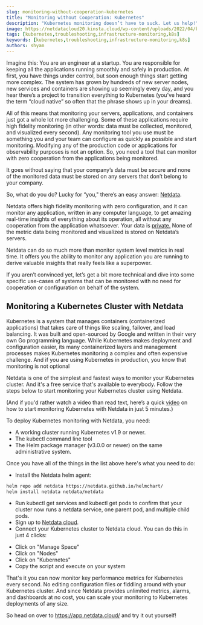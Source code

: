 ```yaml
---
slug: monitoring-without-cooperation-kubernetes
title: "Monitoring without Cooperation: Kubernetes"
description: "Kubernetes monitoring doesn’t have to suck. Let us help!"
image: https://netdatacloud20.kinsta.cloud/wp-content/uploads/2022/04/k8s-monitoring.jpg
tags: [kubernetes,troubleshooting,infrastructure-monitoring,k8s]
keywords: [kubernetes,troubleshooting,infrastructure-monitoring,k8s]
authors: shyam
---
```


<!--truncate-->

<ReactPlayer controls width='100%' url='https://www.youtube.com/embed/J2kdSTRJzV4' />

Imagine this: You are an engineer at a startup. You are responsible for keeping all the applications running smoothly and safely in production. At first, you have things under control, but soon enough things start getting more complex. The system has grown by hundreds of new server nodes, new services and containers are showing up seemingly every day, and you hear there’s a project to transition everything to Kubernetes (you’ve heard the term “cloud native” so often that the phrase shows up in your dreams).

All of this means that monitoring your servers, applications, and containers just got a whole lot more challenging. Some of these applications require high fidelity monitoring (in other words: data must be collected, monitored, and visualized every second). Any monitoring tool you use must be something you and your team can configure as quickly as possible and start monitoring. Modifying any of the production code or applications for observability purposes is not an option. So, you need a tool that can monitor with zero cooperation from the applications being monitored.

It goes without saying that your company’s data must be secure and none of the monitored data must be stored on any servers that don’t belong to your company.

So, what do you do? Lucky for “you," there’s an easy answer: <a href="https://netdata.cloud/">Netdata</a>.

Netdata offers high fidelity monitoring with zero configuration, and it can monitor any application, written in any computer language, to get amazing real-time insights of everything about its operation, all without any cooperation from the application whatsoever. Your data is <a href="https://learn.netdata.cloud/docs/cloud/data-privacy">private.</a> None of the metric data being monitored and visualized is stored on Netdata’s servers.

Netdata can do so much more than monitor system level metrics in real time. It offers you the ability to monitor any application you are running to derive valuable insights that really feels like a superpower.

If you aren’t convinced yet, let’s get a bit more technical and dive into some specific use-cases of systems that can be monitored with no need for cooperation or configuration on behalf of the system.

## Monitoring a Kubernetes Cluster with Netdata

Kubernetes is a system that manages containers (containerized applications) that takes care of things like scaling, failover, and load balancing. It was built and open-sourced by Google and written in their very own Go programming language. While Kubernetes makes deployment and configuration easier, its many containerized layers and management processes makes Kubernetes monitoring a complex and often expensive challenge. And if you are using Kubernetes in production, you know that monitoring is not optional

Netdata is one of the simplest and fastest ways to monitor your Kubernetes cluster. And it's a free service that's available to everybody. Follow the steps below to start monitoring your Kubernetes cluster using Netdata.

(And if you'd rather watch a video than read text, here’s a quick <a href="https://www.youtube.com/watch?v=J2kdSTRJzV4">video</a> on how to start monitoring Kubernetes with Netdata in just 5 minutes.)

To deploy Kubernetes monitoring with Netdata, you need:
<ul>
 	<li>A working cluster running Kubernetes v1.9 or newer.</li>
 	<li>The kubectl command line tool</li>
 	<li>The Helm package manager (v3.0.0 or newer) on the same administrative system.</li>
</ul>
Once you have all of the things in the list above here's what you need to do:
<ul>
 	<li>Install the Netdata helm agent:</li>
</ul>

```bash
helm repo add netdata https://netdata.github.io/helmchart/
helm install netdata netdata/netdata
```

<ul>
 	<li>Run kubectl get services and kubectl get pods to confirm that your cluster now runs a netdata service, one parent pod, and multiple child pods.</li>
 	<li>Sign up to <a href="https://app.netdata.cloud/">Netdata cloud</a>.</li>
 	<li>Connect your Kubernetes cluster to Netdata cloud. You can do this in just 4 clicks:</li>
</ul>
<ul>
 	<li>Click on "Manage Space"</li>
 	<li>Click on "Nodes"</li>
 	<li>Click on "Kubernetes"</li>
 	<li>Copy the script and execute on your system</li>
</ul>

That's it you can now monitor key performance metrics for Kubernetes every second. No editing configuration files or fiddling around with your Kubernetes cluster. And since Netdata provides unlimited metrics, alarms, and dashboards at no cost, you can scale your monitoring to Kubernetes deployments of any size.

So head on over to <a href="https://app.netdata.cloud/">https://app.netdata.cloud/</a> and try it out yourself!